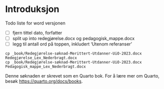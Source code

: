 # Introduksjon {.unnumbered}

::: {.content-visible when-format="docx"}

Todo liste for word versjonen

- [ ] fjern tittel dato, forfatter
- [ ] split up into redegjørelse.docx og pedagogisk_mappe.docx
- [ ] legg til antall ord på toppen, inkludert 'Utenom referanser'

```
cp _book/Redegjørelse-søknad-Merittert-Utdanner-UiO-2023.docx Redegjørelse_Lex_Nederbragt.docx
cp _book/Redegjørelse-søknad-Merittert-Utdanner-UiO-2023.docx Pedagogisk_mappe_Lex_Nederbragt.docx
```
:::

::: {.content-visible when-format="html"}

Denne søknaden er skrevet som en Quarto bok.
For å lære mer om Quarto, besøk <https://quarto.org/docs/books>.
:::

